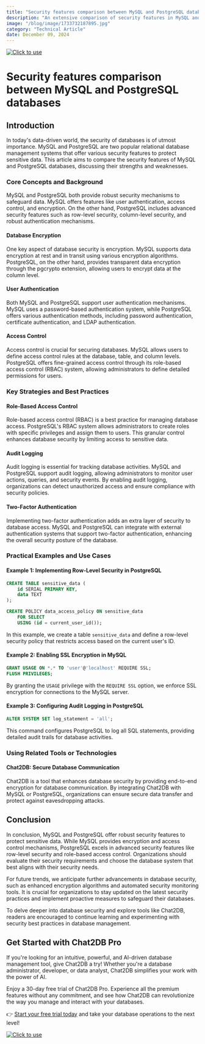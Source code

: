 ```yaml
---
title: "Security features comparison between MySQL and PostgreSQL databases"
description: "An extensive comparison of security features in MySQL and PostgreSQL databases, highlighting their strengths and weaknesses."
image: "/blog/image/1733732187895.jpg"
category: "Technical Article"
date: December 09, 2024
---
```

[![Click to use](/image/blog/bg/chat2db1.png)](https://app.chat2db.ai/)
# Security features comparison between MySQL and PostgreSQL databases


<Authors date="December 09, 2024">
  <Author name="Ethan Clarke" link="https://chat2db.ai" />
</Authors>

## Introduction

In today's data-driven world, the security of databases is of utmost importance. MySQL and PostgreSQL are two popular relational database management systems that offer various security features to protect sensitive data. This article aims to compare the security features of MySQL and PostgreSQL databases, discussing their strengths and weaknesses.

### Core Concepts and Background

MySQL and PostgreSQL both provide robust security mechanisms to safeguard data. MySQL offers features like user authentication, access control, and encryption. On the other hand, PostgreSQL includes advanced security features such as row-level security, column-level security, and robust authentication mechanisms.

#### Database Encryption

One key aspect of database security is encryption. MySQL supports data encryption at rest and in transit using various encryption algorithms. PostgreSQL, on the other hand, provides transparent data encryption through the pgcrypto extension, allowing users to encrypt data at the column level.

#### User Authentication

Both MySQL and PostgreSQL support user authentication mechanisms. MySQL uses a password-based authentication system, while PostgreSQL offers various authentication methods, including password authentication, certificate authentication, and LDAP authentication.

#### Access Control

Access control is crucial for securing databases. MySQL allows users to define access control rules at the database, table, and column levels. PostgreSQL offers fine-grained access control through its role-based access control (RBAC) system, allowing administrators to define detailed permissions for users.

### Key Strategies and Best Practices

#### Role-Based Access Control

Role-based access control (RBAC) is a best practice for managing database access. PostgreSQL's RBAC system allows administrators to create roles with specific privileges and assign them to users. This granular control enhances database security by limiting access to sensitive data.

#### Audit Logging

Audit logging is essential for tracking database activities. MySQL and PostgreSQL support audit logging, allowing administrators to monitor user actions, queries, and security events. By enabling audit logging, organizations can detect unauthorized access and ensure compliance with security policies.

#### Two-Factor Authentication

Implementing two-factor authentication adds an extra layer of security to database access. MySQL and PostgreSQL can integrate with external authentication systems that support two-factor authentication, enhancing the overall security posture of the database.

### Practical Examples and Use Cases

#### Example 1: Implementing Row-Level Security in PostgreSQL

```sql
CREATE TABLE sensitive_data (
    id SERIAL PRIMARY KEY,
    data TEXT
);

CREATE POLICY data_access_policy ON sensitive_data
    FOR SELECT
    USING (id = current_user_id());
```

In this example, we create a table `sensitive_data` and define a row-level security policy that restricts access based on the current user's ID.

#### Example 2: Enabling SSL Encryption in MySQL

```sql
GRANT USAGE ON *.* TO 'user'@'localhost' REQUIRE SSL;
FLUSH PRIVILEGES;
```

By granting the `USAGE` privilege with the `REQUIRE SSL` option, we enforce SSL encryption for connections to the MySQL server.

#### Example 3: Configuring Audit Logging in PostgreSQL

```sql
ALTER SYSTEM SET log_statement = 'all';
```

This command configures PostgreSQL to log all SQL statements, providing detailed audit trails for database activities.

### Using Related Tools or Technologies

#### Chat2DB: Secure Database Communication

Chat2DB is a tool that enhances database security by providing end-to-end encryption for database communication. By integrating Chat2DB with MySQL or PostgreSQL, organizations can ensure secure data transfer and protect against eavesdropping attacks.

## Conclusion

In conclusion, MySQL and PostgreSQL offer robust security features to protect sensitive data. While MySQL provides encryption and access control mechanisms, PostgreSQL excels in advanced security features like row-level security and role-based access control. Organizations should evaluate their security requirements and choose the database system that best aligns with their security needs.

For future trends, we anticipate further advancements in database security, such as enhanced encryption algorithms and automated security monitoring tools. It is crucial for organizations to stay updated on the latest security practices and implement proactive measures to safeguard their databases.

To delve deeper into database security and explore tools like Chat2DB, readers are encouraged to continue learning and experimenting with security best practices in database management.

## Get Started with Chat2DB Pro

If you're looking for an intuitive, powerful, and AI-driven database management tool, give Chat2DB a try! Whether you're a database administrator, developer, or data analyst, Chat2DB simplifies your work with the power of AI.

Enjoy a 30-day free trial of Chat2DB Pro. Experience all the premium features without any commitment, and see how Chat2DB can revolutionize the way you manage and interact with your databases.

👉 [Start your free trial today](https://app.chat2db.ai/) and take your database operations to the next level!

[![Click to use](/image/blog/bg/chat2db.jpg)](https://app.chat2db.ai/)